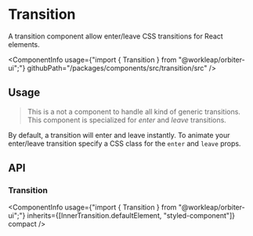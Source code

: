 
<Meta
    title="Components/Transition"
    id="transition"
/>

# Transition

<Tagline>A transition component allow enter/leave CSS transitions for React elements.</Tagline>

<ComponentInfo
    usage={"import { Transition } from \"@workleap/orbiter-ui\";"}
    githubPath="/packages/components/src/transition/src"
/>

## Usage

> This is a not a component to handle all kind of generic transitions. This component is specialized for *enter* and *leave* transitions.

By default, a transition will enter and leave instantly. To animate your enter/leave transition specify a CSS class for the `enter` and `leave` props.

<Preview filePath="/transition/docs/ControlledTransition" />

## API

### Transition

<ComponentInfo
    usage={"import { Transition } from \"@workleap/orbiter-ui\";"}
    inherits={[InnerTransition.defaultElement, "styled-component"]}
    compact
/>

<ArgsTable of={InnerTransition} sort="alpha" />
